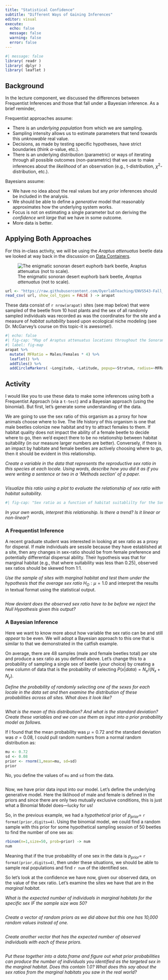 ```yaml
---
title: "Statistical Confidence"
subtitle: "Different Ways of Gaining Inferences"
editor: visual
execute: 
  echo: false
  message: false
  warning: false
  error: false 
---
```


```r
#| message: false 
library( readr )
library( dplyr ) 
library( leaflet )
```

## Background

In the lecture component, we discussed the differences between Frequentist Inferences and those that fall under a Bayesian inference. As a brief reminder,

Frequentist approaches assume:

-   There is an *underlying population* from which we are sampling.
-   Sampling intensity allows us to estimate parameters that tend towards this *unknowable* real value.
-   Decisions, as made by testing specific hypotheses, have strict boundaries (think $\alpha$-value, etc.).
-   There is an underlying distribution (parametric) or ways of iterating through all possible outcomes (non-parametric) that we use to make inferences about the *likelihood* of an observation (e.g., t-distribution, $\chi^2$-distribution, etc.).

Bayesians assume:

-   We have no idea about the real values but any *prior* inferences should be included in the analysis.
-   We should be able to define a *generative* model that reasonably approximates how the underlying system works.
-   Focus is not on estimating a single parameter but on deriving the *confidence writ large* that we have in some outcome.
-   More data is better.

## Applying Both Approaches

For this in-class activity, we will be using the *Araptus attenuatus* beetle data we looked at way back in the discussion on [Data Containers](https://dyerlabteaching.github.io/ENVS543-Fall_2023/data_containers_slides.html).

![The enigmatic sonoran desert euphorb bark beetle, *Araptus attenuatus* (not to scale).](https://live.staticflickr.com/65535/53265526303_a38d76cef9_o_d.png){#fig-beetle}

```r
url <- "https://raw.githubusercontent.com/DyerlabTeaching/ENVS543-Fall_2023/main/data/arapat_full.csv"
read_csv( url, show_col_types = FALSE ) -> arapat
```

These data consist of `r nrow(arapat)` sites (see map below) that were sampled of the beetle from 10 host plants and the sex of all randomly sampled individuals was recorded as was the coordinates for the site and a measure of *habitat suitability* based upon ecological niche modeling (see Dr. McGarvey's course on this topic-it is awesome!).

```r
#| echo: false 
#| fig-cap: "Map of Araptus attenuatus locations throughout the Sonoran Desert. The site name is given in the popup for each locale and the size of the marker is defined as the ratio of Male:Female beetles at each locale."
#| label: fig-map
arapat %>%
  mutate( MFRatio = Males/Females * 4) %>%
  leaflet() %>%
  addTiles() %>%
  addCircleMarkers( ~Longitude, ~Latitude, popup=~Stratum, radius=~MFRatio, color="red", fillOpacity=0.75 )
```

## Activity

I would like you to use these data to make some inferences using both a Frequentist Approach (via a `t-test`) and a Bayesian approach (using the binomial). But first, let's generate some understanding of the data.

We are going to use the sex ratio of this organism as a proxy for how animals choose where to live. The life history of this organism is one that male beetles colonize new habitat and try to attract females to them. If habitat quality does not impact the ability of a female beetle to decide where to go, then we'd expect there to be no relationship between habitat suitability (in our measure larger numbers are better). Conversely, if there is an impact by habitate and female beetles are actively choosing where to go, then it should be evident in this relationship.

*Create a variable in the data that represents the reproductive sex ratio in this species at each locale. Using words, describe how you did it as if you were writing a sentence or two in a 'Methods section' of a paper.*

```r

```

*Visualize this ratio using a plot to evaluate the relationship of sex ratio with habitat suitability.*

```r
#| fig-cap: "Sex ratio as a function of habitat suitablilty for the Sonoran Desert bark beetle, *Araptus attenuatus*."

```

*In your own words, interpret this relationship. Is there a trend? Is it linear or non-linear?*

### A Frequentist Inference

A recent graduate student was interested in looking at sex ratio as a proxy for disperal. If male individuals are sessile because they have established at a site, then any changes in sex-ratio should be from female preference and potentially differential dispersal ability. Their hypothesis was that for marginal habitat (e.g., that where suitability was less than 0.25), observed sex ratios should be skewed from 1:1.

*Use the sample of sites with marginal habitat and test them under the hypothesis that the average sex ratio* $H_O: \mu = 1.0$ and interpret the results in textual format using the statistical output.

```r

```

*How deviant does the observed sex ratio have to be before we reject the Null Hypothesis given this output?*

### A Bayesian Inference

Here we want to know more about how variable the sex ratio can be and still *appear* to be even. We will adopt a Bayesian approach to this one that is similar to that we demonstrated in the catfish example.

On average, there are 48 samples (male and female beetles total) per site and produce a sex ratio as you defined above. Let's change this to a probability of sampling a single sex of beetle (your choice) by creating a new column of data that is the probability of selecting $P(x|data) = N_x/(N_x + N_y)$.

*Define the probability of randomly selecting one of the sexes for each locale in the data set and then examine the distribution of these probabilities across all sites. What does it look like?*

```r

```

*What is the mean of this distribution? And what is the standard deviation? Create these variables and we can use them as input into a prior probability model as follows.*

If I found that the mean probability was $\mu = 0.72$ and the standard deviation was $\sigma = 0.08$, I could pull random numbers from a normal random distribution as:

```r
mu <- 0.72 
sd <- 0.08 
prior <- rnorm(1,mean=mu, sd=sd)
prior
```

No, you define the values of `mu` and `sd` from the data.

```r

```

Now, we have prior data input into our model. Let's define the underlying generative model. Here the liklihood of male and female is defined in the priors and since there are only two mutually exclusive conditions, this is just what a Binomial Model does---lucky for us!

So, in the previous example, we had a *hypothetical* prior of $p_{prior} =$ `r format(prior,digits=4)`. Using the binomial model, we could find a random sample with this prior for some hypothetical sampling session of 50 beetles to find the number of one sex as:

```r
rbinom(n=1,size=50, prob=prior) -> num
num
```

Meaning that if the true probability of one sex in the data is $p_{prior} =$ `r format(prior,digits=4)`, then under these situations, we should be able to sample real populations and find `r num` of the identified sex.

So let's look at the confidence we have now, given our observed data, on the value of the sex ratio. Let's examine the sites we have that are in the *marginal habitat*.

*What is the expected number of individuals in marginal habitats for the specific sex IF the sample size was 50?*

```r

```

*Create a vector of random priors as we did above but this one has 10,000 random values instead of one.*

```r

```

*Create another vector that has the expected number of observed individuals with each of these priors.*

```r

```

*Put these together into a data.frame and figure out what prior probabilities can produce the number of individuals you identified as the targeted sex in the marginal habitat. Does this contain 1.0? What does this say about the sex ratios from the marginal habitats you saw in the real world?*

```r

```
